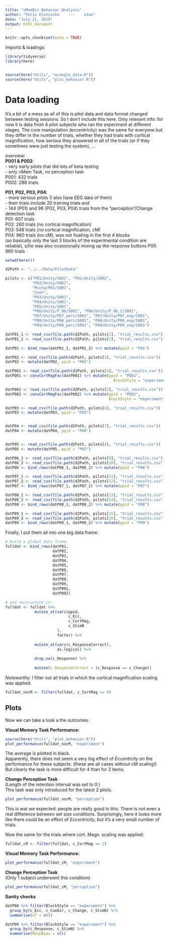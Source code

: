 ```yaml
---
title: "vMemEcc Behavior Analysis"
author: "Felix Klotzsche    ---    eioe"
date: "July 11, 2019"
output: html_document
---
```


```r
knitr::opts_chunk$set(echo = TRUE)
```




Imports & loadings:

```r
library(tidyverse)
library(here)


source(here("Utils", "wrangle_data.R"))
source(here("Utils", "plot_behavior.R"))
```

# Data loading 

It's a bit of a mess as all of this is pilot data and data format changed 
between testing sessions. So I don't include this here. 
Only relevant info: for now it is data from 4 pilot subjects who ran the 
experiment at different stages. The core manipulation (eccentricity) was the same for 
everyone but they differ in the number of trials, whether they had trials with 
cortical magnification, how serious they answered in all of the trials (or if 
they sometimes were just testing the system), ...

_overview_:  
__P001 & P002__:  
  - very early pilots that did lots of beta testing  
  - only vMem Task, no perception task  
P001: 432 trials   
P002: 288 trials  

__P01, P02, P03, P04__:   
  - more serious pilots (I also have EEG data of them)  
  - their trials include 20 training trials and  
  - 144 (P01) and 96 (P02, P03, P04) trials from the "perception"/Change detection task  
P01: 607 trials   
P02: 260 trials (no cortical magnification)  
P03: 548 trials (no cortical magnification, cM)  
P04: 960 trials (no cM), was not fixating in the first 4 blocks  
     (so basically only the last 3 blocks of the experimental condition are reliable), 
     s/he was also ocassionally mixing up the response buttons
P05: 960 trials


```r
setwd(here())

d2Path <- "../../Data/PilotData"

pilots <- c("P01/Unity/S001", "P01/Unity/S002", 
            "P02/Unity/S001", 
            "Micha/P01/S001", 
            "Sven", 
            "P03/Unity/S001", 
            "P04/Unity/S001", 
            "P05/Unity/S001", 
            "P06/Unity/P_06/S001", "P06/Unity/P_06.2/S001", 
            "P07/Unity/P07_perc/S001", "P07/Unity/P07_exp/S001", 
            "P08/Unity/P08_perc/S001", "P08/Unity/P08_exp/S001", 
            "P09/Unity/P09_perc/S001", "P09/Unity/P09_exp/S001")

datP01_1 <- read_csv(file.path(d2Path, pilots[1], "trial_results.csv"))
datP01_2 <- read_csv(file.path(d2Path, pilots[2], "trial_results.csv"))

datP01 <- bind_rows(datP01_1, datP01_2) %>% mutate(ppid = "P01")

datP02 <- read_csv(file.path(d2Path, pilots[3], "trial_results.csv"))
datP02 <- mutate(datP02, ppid = "P02")

datP001 <- read_csv(file.path(d2Path, pilots[4], "trial_results.csv"))
datP001 <- convCortMagFac(datP001) %>% mutate(ppid = "P001", 
                                                BlockStyle = "experiment")

datP002 <- read_csv(file.path(d2Path, pilots[5], "trial_results.csv"))
datP002 <- convCortMagFac(datP002) %>% mutate(ppid = "P002", 
                                              BlockStyle = "experiment")

datP03 <- read_csv(file.path(d2Path, pilots[6], "trial_results.csv"))
datP03 <- mutate(datP03, ppid = "P03")


datP04 <- read_csv(file.path(d2Path, pilots[7], "trial_results.csv"))
datP04 <- mutate(datP04, ppid = "P04")


datP05 <- read_csv(file.path(d2Path, pilots[8], "trial_results.csv"))
datP05 <- mutate(datP05, ppid = "P05")

datP06_1 <- read_csv(file.path(d2Path, pilots[9], "trial_results.csv"))
datP06_2 <- read_csv(file.path(d2Path, pilots[10], "trial_results.csv"))
datP06 <- bind_rows(datP06_1, datP06_2) %>% mutate(ppid = "P06")

datP07_1 <- read_csv(file.path(d2Path, pilots[11], "trial_results.csv"))
datP07_2 <- read_csv(file.path(d2Path, pilots[12], "trial_results.csv"))
datP07 <- bind_rows(datP07_1, datP07_2) %>% mutate(ppid = "P07")

datP08_1 <- read_csv(file.path(d2Path, pilots[13], "trial_results.csv"))
datP08_2 <- read_csv(file.path(d2Path, pilots[14], "trial_results.csv"))
datP08 <- bind_rows(datP08_1, datP08_2) %>% mutate(ppid = "P08")

datP09_1 <- read_csv(file.path(d2Path, pilots[15], "trial_results.csv"))
datP09_2 <- read_csv(file.path(d2Path, pilots[16], "trial_results.csv"))
datP09 <- bind_rows(datP09_1, datP09_2) %>% mutate(ppid = "P09")
```


Finally, I put them all into one big data frame:

```r

# build a global data frame:
fulldat <- bind_rows(datP01, 
                     datP02, 
                     datP03, 
                     datP04, 
                     datP05, 
                     datP06,
                     datP07,
                     datP08,
                     datP09,
                     datP001, 
                     datP002)

# and restructure it:
fulldat <- fulldat %>% 
             mutate_at(vars(ppid, 
                            c_Ecc,
                            c_CortMag,
                            c_StimN
                       ), 
                       factor) %>% 
  
             mutate_at(vars(c_ResponseCorrect), 
                       as.logical) %>% 
          
             drop_na(c_Response) %>% 
             
             mutate(c_ResponseCorrect = (c_Response == c_Change))

```

_Noteworthy_: I filter out all trials in which the cortical magnification scaling
was applied.
```r
fulldat_nocM <- filter(fulldat, c_CortMag == 0) 
```


## Plots

Now we can take a look a the outcomes:

__Visual Memory Task Performance:__

```r
source(here("Utils", "plot_behavior.R"))
plot_performance(fulldat_nocM, "experiment")
```


The average is plotted in black.  
Apparently, there does not seem a very big effect of _Eccentrcity_ on the 
performance for these subjects. 
(these are all cases without cM scaling!)  
But clearly the task is more difficult for 4 than for 2 items.


__Change Perception Task__  
(Length of the retention interval was set to 0.)  
This task was only introduced for the latest 2 pilots.  


```r
plot_performance(fulldat_nocM, "perception")
```

This is wat we expected: people are really good in this. There is not even a real 
difference between set size conditions. Surprisingly, here it looks more like 
there could be an effect of _Eccentricity_, but it's a very small number of trials.


Now the same for the trials where cort. Magn. scaling was applied:

```r
fulldat_cM <- filter(fulldat, c_CortMag == 2) 
```
__Visual Memory Task Performance:__

```r
plot_performance(fulldat_cM, "experiment")
```

__Change Perception Task__  
(Only 1 subject underwent this condition)

```r
plot_performance(fulldat_cM, "perception")
```


__Sanity checks__
```r
datP08 %>% filter(BlockStyle == "experiment") %>% 
  group_by(c_Ecc, c_CueDir, c_Change, c_StimN) %>% 
  summarise(nT = n())

datP09 %>% filter(BlockStyle == "experiment") %>% 
  group_by(c_Response, c_StimN) %>% 
  summarise(RespBias = n())
```